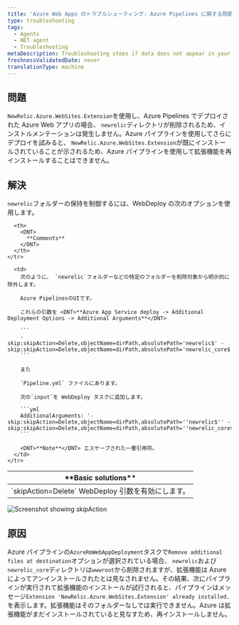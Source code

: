 ```yaml
---
title: 'Azure Web Apps のトラブルシューティング: Azure Pipelines に関する問題'
type: troubleshooting
tags:
  - Agents
  - NET agent
  - Troubleshooting
metaDescription: Troubleshooting steps if data does not appear in your app after you installed the New Relic .NET agent.
freshnessValidatedDate: never
translationType: machine
---
```



## 問題

`NewRelic.Azure.WebSites.Extension`を使用し、Azure Pipelines でデプロイされた Azure Web アプリの場合、 `newrelic`ディレクトリが削除されるため、インストルメンテーションは発生しません。Azure パイプラインを使用してさらにデプロイを試みると、 `NewRelic.Azure.WebSites.Extension`が既にインストールされていることが示されるため、Azure パイプラインを使用して拡張機能を再インストールすることはできません。

## 解決

`newrelic`フォルダーの保持を制御するには、WebDeploy の次のオプションを使用します。

<table>
  <thead>
    <tr>
      <th>
        <DNT>
          **Basic solutions**
        </DNT>
      </th>

      <th>
        <DNT>
          **Comments**
        </DNT>
      </th>
    </tr>
  </thead>

  <tbody>
    <tr>
      <td>
        `skipAction=Delete` WebDeploy 引数を有効にします。
      </td>

      <td>
        次のように、 `newrelic`フォルダーなどの特定のフォルダーを削除対象から明示的に除外します。

        Azure PipelinesのUIです。

        これらの引数を <DNT>**Azure App Service deploy -> Additional Deployment Options -> Additional Arguments**</DNT>

        ```
        -skip:skipAction=Delete,objectName=dirPath,absolutePath='newrelic$' -skip:skipAction=Delete,objectName=dirPath,absolutePath='newrelic_core$'
        ```

        また

        `Pipeline.yml` ファイルにあります。

        次の`input`を WebDeploy タスクに追加します。

        ```yml
        AdditionalArguments: '-skip:skipAction=Delete,objectName=dirPath,absolutePath=''newrelic$'' -skip:skipAction=Delete,objectName=dirPath,absolutePath=''newrelic_core$'''
        ```

        <DNT>**Note**</DNT> エスケープされた一重引用符。
      </td>
    </tr>
  </tbody>
</table>

<img
  title="Screenshot showing skipAction"
  alt="Screenshot showing skipAction"
  src={apmSkipactioninAzurePipeline}
/>

## 原因

Azure パイプラインの`AzureRmWebAppDeployment`タスクで`Remove additional files at destination`オプションが選択されている場合、 `newrelic`および`newrelic_core`ディレクトリは`wwwroot`から削除されますが、拡張機能は Azure によってアンインストールされたとは見なされません。その結果、次にパイプラインが実行されて拡張機能のインストールが試行されると、パイプラインはメッセージ`Extension 'NewRelic.Azure.WebSites.Extension' already installed.`を表示します。拡張機能はそのフォルダーなしでは実行できません。Azure は拡張機能がまだインストールされていると見なすため、再インストールしません。